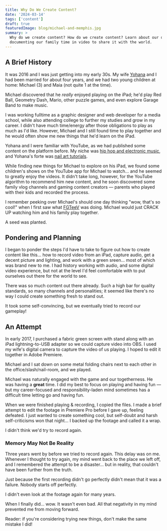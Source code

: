 ```yaml
---
title: Why Do We Create Content?
date: '2024-03-14'
tags: ['content']
draft: true
featuredImage: blog/michael-and-memphis.jpg
summary: >
  Why do we create content? How do we create content? Learn about our drive and the reasons behind
  documenting our family time in video to share it with the world.
---
```


## A Brief History

It was 2016 and I was just getting into my early 30s. My wife [Yohana](https://linktr.ee/yoyosnails)
and I had been married for about four years, and we had two young children at home: Michael (3) and
Maia (not quite 1 at the time).

Michael discovered that he _really_ enjoyed playing on the iPad; he'd play Red Ball, Geometry Dash,
Mario, other puzzle games, and even explore Garage Band to make music.

I was working fulltime as a graphic designer and web developer for a media school, while also
attending college to further my studies and grow in my career. I didn't have much time/energy after
those obligations to play as much as I'd like. However, Michael and I still found time to play
together and he would often show me new things that he'd learn on the iPad.

Yohana and I were familiar with YouTube, as we had published some content on the platform before. My
niche was [hip hop and electronic music](https://youtube.com/@missionmikemusic), and Yohana's forte
was [nail art tutorials](https://www.youtube.com/@yoyosnails).

While finding new things for Michael to explore on his iPad, we found some children's shows on the
YouTube app for Michael to watch... and he seemed to greatly enjoy the videos. It didn't take long,
however, for the YouTube algorithm to recommend him new content, and he soon discovered some family
vlog channels and gaming content creators &mdash; parents who played with their kids and recorded
the process.

I remember peeking over Michael's should one day thinking "wow, that's so cool!" when I first saw
what [FGTeeV](https://www.youtube.com/user/fgteev) was doing. Michael would just CRACK UP watching
him and his family play together.

A seed was planted.

## Pondering and Planning

I began to ponder the steps I'd have to take to figure out how to create content like this... how to
record video from an iPad, capture audio, get a decent picture and lighting, and work with a green
sreen... most of which was brand new to me. I had history working with audio, and some digital video
experience, but not at the level I'd feel comfortable with to put ourselves out there for the world
to see.

There was so much content out there already. Such a high bar for quality standards, so many channels
and personalities; it seemed like there's no way I could create something fresh to stand out.

It took some self-convincing, but we eventually tried to record our gameplay!

## An Attempt

In early 2017, I purchased a fabric green screen with stand along with an iPad lightning-to-USB
adapter so we could capture video into OBS. I used my wife's digital camera to capture the video of
us playing. I hoped to edit it together in Adobe Premiere.

Michael and I sat down on some metal folding chairs next to each other in the
office/slash/nail-room, and we played.

Michael was naturally engaged with the game and our togetherness. He was having a **great** time. I
did my best to focus on playing and having fun &mdash; but my career-focused and
responsibility-laden mind sometimes has a difficult time letting go and having fun.

When we were finished playing & recording, I copied the files. I made a brief attempt to edit the
footage in Premiere Pro before I gave up, feeling defeated. I just wanted to create something cool,
but self-doubt and harsh self-criticisms won that night... I backed up the footage and called it a
wrap.

I didn't think we'd try to record again.

<Aside>

### Memory May Not Be Reality

Three years went by before we tried to record again. This delay was on me. Whenever I thought to try
again, my mind went back to the place we left off, and I remembered the attempt to be a disaster...
but in reality, that couldn't have been further from the truth.

Just because the first recording didn't go perfectly didn't mean that it was a failure. Nobody
starts off perfectly.

I didn't even look at the footage again for many years.

When I finally did... wow. It wasn't even bad. All that negativity in my mind prevented me from
moving forward.

Reader: if you're considering trying new things, don't make the same mistake I did!

</Aside>
